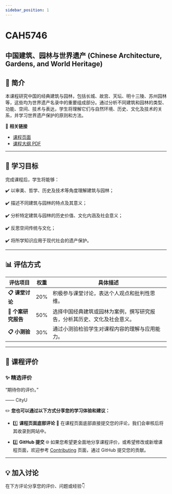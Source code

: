 ```yaml
---
sidebar_position: 1
---
```


# CAH5746
## 中国建筑、园林与世界遗产 (Chinese Architecture, Gardens, and World Heritage)

## **📘 简介**
本课程研究中国的经典建筑与园林，包括长城、故宫、天坛、明十三陵、苏州园林等，这些均为世界遗产名录中的重要组成部分。通过分析不同建筑和园林的类型、功能、空间、技术与表达，学生将理解它们与自然环境、历史、文化及技术的关系，并学习世界遗产保护的原则和方法。

🔗 **相关链接**
- [课程页面](https://www.cityu.edu.hk/catalogue/pg/202425/course/CAH5746.htm)
- [课程大纲 PDF](https://www.cityu.edu.hk/catalogue/pg/202425/course/CAH5746.pdf)

---

## **🎯 学习目标**

完成课程后，学生将能够：

✔️ 以审美、哲学、历史及技术等角度理解建筑与园林；

✔️ 描述不同建筑与园林的特点及其意义；

✔️ 分析特定建筑与园林的历史价值、文化内涵及社会意义；

✔️ 反思空间传统与文化；

✔️ 将所学知识应用于现代社会的遗产保护。

---

## **📊 评估方式**

| **评估项目**            | **权重** | **具体描述**                                                                                       |
|------------------------|---------|---------------------------------------------------------------------------------------------------|
| **📋 课堂讨论**          | 20%     | 积极参与课堂讨论，表达个人观点和批判性思维。                                                          |
| **📂 个案研究报告**       | 50%     | 选择中国经典建筑或园林为案例，撰写研究报告，分析其历史、文化及社会意义。                                        |
| **📋 小测验**            | 30%     | 通过小测验检验学生对课程内容的理解与应用能力。                                                           |

---

## **💬 课程评价**

### ✨ **精选评价**
<div className={commentStyles.commentBox}>
    <p className={commentStyles.commentText}>
        “期待你的评价。”
    </p>
    <p className={commentStyles.commentAuthor}>—— CityU</p>
</div>

✏️ **您也可以通过以下方式分享您的学习体验和建议：**

- 1️⃣ **课程页面底部评论**
💬 在课程页面底部直接提交您的评论，我们会审核后将其收录到网站中。

- 2️⃣ **GitHub 提交**
🌐 如果您希望更全面地分享课程评价，或希望修改或新增课程页面，欢迎参考 [Contributing](https://penjc.github.io/CityU/contributing) 页面，通过 GitHub 提交您的贡献。

---

## **💡 加入讨论**

在下方评论分享您的评价、问题或经验👇
<Utterances />

